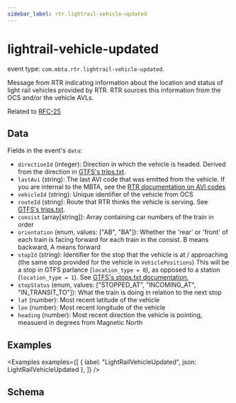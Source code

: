 ```yaml
---
sidebar_label: rtr.lightrail-vehicle-updated
---
```



# lightrail-vehicle-updated

event type: `com.mbta.rtr.lightrail-vehicle-updated`.

Message from RTR indicating information about the location and status of light rail vehicles provided by RTR. RTR sources this information from the OCS and/or the vehicle AVLs.

Related to [RFC-25](https://github.com/mbta/technology-docs/blob/main/rfcs/accepted/0025-light-rail-trip-model.md)

## Data

Fields in the event's `data`:

- `directionId` (integer): Direction in which the vehicle is headed. Derived from the direction in [GTFS's trips.txt](https://gtfs.org/documentation/schedule/reference/#tripstxt).
- `lastAvi` (string): The last AVI code that was emitted from the vehicle. If you are internal to the MBTA, see the [RTR documentation on AVI codes](https://github.com/mbta/rtr/blob/f734e361cb7361ec0cde461add8e1e1bfc938b74/docs/avi_codes.pdf)
- `vehicleId` (string): Unique identifier of the vehicle from OCS
- `routeId` (string): Route that RTR thinks the vehicle is serving. See [GTFS's trips.txt](https://gtfs.org/documentation/schedule/reference/#tripstxt).
- `consist` (array[string]): Array containing car numbers of the train in order
- `orientation` (enum, values: ["AB", "BA"]): Whether the 'rear' or 'front' of each train is facing forward for each train in the consist. B means backward, A means forward
- `stopId` (string): Identifier for the stop that the vehicle is at / approaching (the same stop provided for the vehicle in `VehiclePositions`) This will be a stop in GTFS parlance (`location_type = 0`), as opposed to a station (`location_type = 1`). See [GTFS's stops.txt documentation.](https://gtfs.org/documentation/schedule/reference/#stopstxt)
- `stopStatus` (enum, values: ["STOPPED_AT", "INCOMING_AT", "IN_TRANSIT_TO"]): What the train is doing in relation to the next stop
- `lat` (number): Most recent latitude of the vehicle
- `lon` (number): Most recent longitude of the vehicle
- `heading` (number): Most recent direction the vehicle is pointing, measuerd in degrees from Magnetic North

## Examples

<Examples
  examples={[
    { label: "LightRailVehicleUpdated", json: LightRailVehicleUpdated },
  ]}
/>

## Schema

<EventSchemaPath event="com.mbta.rtr.lightrail-vehicle-updated" />
